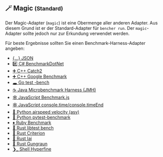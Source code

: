 ## 🪄 Magic <small>(Standard)</small>

Der Magic-Adapter (`magic`) ist eine Obermenge aller anderen Adapter.
Aus diesem Grund ist er der Standard-Adapter für `bencher run`.
Der `magic`-Adapter sollte jedoch nur zur Erkundung verwendet werden.

Für beste Ergebnisse sollten Sie einen Benchmark-Harness-Adapter angeben:

- [\{...\} JSON](#-json)
- [#️⃣ C# BenchmarkDotNet](#%EF%B8%8F%E2%83%A3-c-dotnet)
- [➕ C++ Catch2](#-c-catch2)
- [➕ C++ Google Benchmark](#-c-google)
- [🕳 Go test -bench](#-go-bench)
- [☕️ Java Microbenchmark Harness (JMH)](#%EF%B8%8F-java-jmh)
- [🕸 JavaScript Benchmark.js](#-javascript-benchmark)
- [🕸 JavaScript console.time/console.timeEnd](#-javascript-time)
- [🐍 Python airspeed velocity (asv)](#-python-asv)
- [🐍 Python pytest-benchmark](#-python-pytest)
- [♦️ Ruby Benchmark](#%EF%B8%8F-ruby-benchmark)
- [🦀 Rust libtest bench](#-rust-bench)
- [🦀 Rust Criterion](#-rust-criterion)
- [🦀 Rust Iai](#-rust-iai)
- [🦀 Rust Gungraun](#-rust-gungraun)
- [❯_ Shell Hyperfine](#_%EF%B8%8F-shell-hyperfine)
